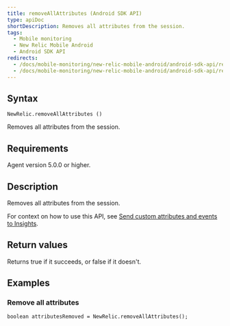 ```yaml
---
title: removeAllAttributes (Android SDK API)
type: apiDoc
shortDescription: Removes all attributes from the session.
tags:
  - Mobile monitoring
  - New Relic Mobile Android
  - Android SDK API
redirects:
  - /docs/mobile-monitoring/new-relic-mobile-android/android-sdk-api/removeallattributes-android-agent-api
  - /docs/mobile-monitoring/new-relic-mobile-android/android-sdk-api/removeallattributes-android-sdk-api
---
```


## Syntax

```
NewRelic.removeAllAttributes ()
```

Removes all attributes from the session.

## Requirements

Agent version 5.0.0 or higher.

## Description

Removes all attributes from the session.

For context on how to use this API, see [Send custom attributes and events to Insights](/docs/mobile-monitoring/new-relic-mobile-android/install-configure/work-android-sdk-api#attributes-events-insights).

## Return values

Returns true if it succeeds, or false if it doesn't.

## Examples

### Remove all attributes

```
boolean attributesRemoved = NewRelic.removeAllAttributes();
```
